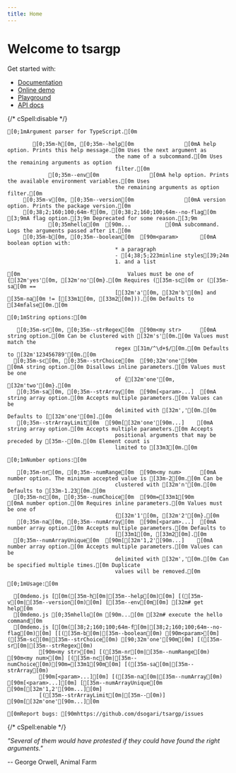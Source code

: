 ```yaml
---
title: Home
---
```



# Welcome to tsargp

Get started with:

- [Documentation](docs)
- [Online demo](demo.mdx)
- [Playground](play.mdx)
- [API docs](api/index.html)

{/* cSpell:disable */}

```ansi
[0;1mArgument parser for TypeScript.[0m

        [0;35m-h[0m, [0;35m--help[0m                [0mA help option. Prints this help message.[0m Uses the next argument as
                                  the name of a subcommand.[0m Uses the remaining arguments as option
                                  filter.[0m
             [0;35m--env[0m                [0mA help option. Prints the available environment variables.[0m Uses
                                  the remaining arguments as option filter.[0m
     [0;35m-v[0m, [0;35m--version[0m                [0mA version option. Prints the package version.[0m
     [0;38;2;160;100;64m-f[0m, [0;38;2;160;100;64m--no-flag[0m                [3;9mA flag option.[3;9m Deprecated for some reason.[3;9m
             [0;35mhello[0m  [90m...           [0mA subcommand. Logs the arguments passed after it.[0m
     [0;35m-b[0m, [0;35m--boolean[0m  [90m<param>       [0mA boolean option with:
                                  * a paragraph
                                  - [4;38;5;223minline styles[39;24m
                                  1. and a list

[0m                                  Values must be one of {[32m'yes'[0m, [32m'no'[0m}.[0m Requires ([35m-sc[0m or ([35m-sa[0m ==
                                  [[32m'a'[0m, [32m'b'[0m] and [35m-na[0m != [[33m1[0m, [33m2[0m])).[0m Defaults to [34mfalse[0m.[0m

[0;1mString options:[0m

   [0;35m-sr[0m, [0;35m--strRegex[0m  [90m<my str>      [0mA string option.[0m Can be clustered with [32m's'[0m.[0m Values must match the
                                  regex [31m/^\d+$/[0m.[0m Defaults to [32m'123456789'[0m.[0m
  [0;35m-sc[0m, [0;35m--strChoice[0m  [90;32m'one'[90m         [0mA string option.[0m Disallows inline parameters.[0m Values must be one
                                  of {[32m'one'[0m, [32m'two'[0m}.[0m
   [0;35m-sa[0m, [0;35m--strArray[0m  [90m[<param>...]  [0mA string array option.[0m Accepts multiple parameters.[0m Values can be
                                  delimited with [32m','[0m.[0m Defaults to [[32m'one'[0m].[0m
   [0;35m--strArrayLimit[0m  [90m[[32m'one'[90m...]    [0mA string array option.[0m Accepts multiple parameters.[0m Accepts
                                  positional arguments that may be preceded by [35m--[0m.[0m Element count is
                                  limited to [33m3[0m.[0m

[0;1mNumber options:[0m

   [0;35m-nr[0m, [0;35m--numRange[0m  [90m<my num>      [0mA number option. The minimum accepted value is [33m-2[0m.[0m Can be
                                  clustered with [32m'n'[0m.[0m Defaults to [33m-1.23[0m.[0m
  [0;35m-nc[0m, [0;35m--numChoice[0m  [90m=[33m1[90m            [0mA number option.[0m Requires inline parameters.[0m Values must be one of
                                  {[32m'1'[0m, [32m'2'[0m}.[0m
   [0;35m-na[0m, [0;35m--numArray[0m  [90m[<param>...]  [0mA number array option.[0m Accepts multiple parameters.[0m Defaults to
                                  [[33m1[0m, [33m2[0m].[0m
  [0;35m--numArrayUnique[0m  [90m[[32m'1,2'[90m...]    [0mA number array option.[0m Accepts multiple parameters.[0m Values can be
                                  delimited with [32m','[0m.[0m Can be specified multiple times.[0m Duplicate
                                  values will be removed.[0m

[0;1mUsage:[0m

  [0mdemo.js [[0m([35m-h[0m|[35m--help[0m)[0m] [([35m-v[0m|[35m--version[0m)[0m] [[35m--env[0m[0m] [32m# get help[0m
  [0mdemo.js [0;35mhello[0m [90m...[0m [32m# execute the hello command[0m
  [0mdemo.js [[0m([38;2;160;100;64m-f[0m|[38;2;160;100;64m--no-flag[0m)[0m] [[([35m-b[0m|[35m--boolean[0m) [90m<param>[0m] ([35m-sc[0m|[35m--strChoice[0m) [90;32m'one'[90m[0m] [([35m-sr[0m|[35m--strRegex[0m)
          [90m<my str>[0m] [([35m-nr[0m|[35m--numRange[0m) [90m<my num>[0m] [([35m-nc[0m|[35m--numChoice[0m)[90m=[33m1[90m[0m] [([35m-sa[0m|[35m--strArray[0m)
          [90m[<param>...][0m] [([35m-na[0m|[35m--numArray[0m) [90m[<param>...][0m] [[35m--numArrayUnique[0m [90m[[32m'1,2'[90m...][0m]
          [([35m--strArrayLimit[0m|[35m--[0m)] [90m[[32m'one'[90m...][0m

[0mReport bugs: [90mhttps://github.com/dsogari/tsargp/issues
```

{/* cSpell:enable */}

<Callout type="x">

_"Several of them would have protested if they could have found the right arguments."_

-- George Orwell, Animal Farm

</Callout>
